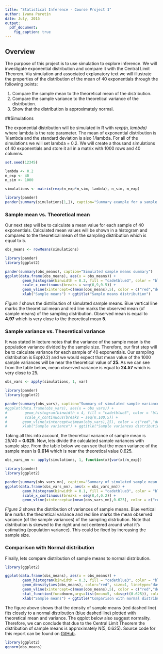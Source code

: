 ```yaml
---
title: "Statistical Inference - Course Project 1"
author: Ivana Peretin
date: July, 2015
output:
  pdf_document:
    fig_caption: true
---
```


## Overview

The purpose of this project is to use simulation to explore inference. We will 
investigate exponential distribution and compare it with the Central Limit Theorem.
Via simulation and associated explanatory text we will illustrate the properties of the distribution of the mean of 40 exponentials through the following points:

1. Compare the sample mean to the theoretical mean of the distribution.
2. Compare the sample variance to the theoretical variance of the distribution.
3. Show that the distribution is approximately normal.

##Simulations

The exponential distribution will be simulated in R with *rexp(n, lambda)* where 
lambda is the rate parameter. The mean of exponential distribution is 1/lambda 
and the standard deviation is also 1/lambda. For all of the simulations we will 
set lambda = 0.2. We will create a thousand simulations of 40 exponentials and store it
all in a matrix with 1000 rows and 40 columns.

```r
set.seed(12345)

lambda <- 0.2
n_exp <- 40 
n_sim <- 1000

simulations <- matrix(rexp(n_exp*n_sim, lambda), n_sim, n_exp)
```
```r
library(pander)
pander(summary(simulations[1,]), caption="Summary example for a sample of 40 exponentials")
```

### Sample mean vs. Theoretical mean

Our next step will be to calculate a mean value for each sample of 40 exponentials.
Calculated mean values will be shown in a histogram and compared to the theoretical
mean of the sampling distribution which is equal to 5.

```r
obs_means <- rowMeans(simulations)
```
```r
library(pander)
library(ggplot2)

pander(summary(obs_means), caption="Simulated sample means summary")
ggplot(data.frame(obs_means), aes(x = obs_means)) + 
        geom_histogram(binwidth = 0.3, fill = "cadetblue3", color = "black", alpha = 0.6) +
        scale_x_continuous(breaks = seq(0,9,0.5)) +
        geom_vline(xintercept=c(mean(obs_means),5), color = c("red","dodgerblue2"), size=1) +
        xlab("Sample means") + ggtitle("Sample means distribution")
```

*Figure 1* shows the distribution of simulated sample means. Blue vertical line marks 
the theoretical mean and red line marks the observed mean (of sample means) of 
the sampling distribution. Observed mean is equal to **4.97** which is very close to 
the theoretical mean **5**.

### Sample variance vs. Theoretical variance

It was stated in lecture notes that the variance of the sample mean is the population
variance divided by the sample size. Therefore, our first step will be to calculate variance for each sample of 40 exponentials. Our sampling distribution is Exp(0.2) and we would expect that mean value of the 1000 sample variances will be near the theoretical value of **25**. As we can see from the table below, mean observed variance is equal to **24.57** which is very close to 25.

```r
obs_vars <- apply(simulations, 1, var)
```
```r
library(pander)
library(ggplot2)

pander(summary(obs_vars), caption="Summary of simulated sample variances")
#ggplot(data.frame(obs_vars), aes(x = obs_vars)) + 
#        geom_histogram(binwidth = 4, fill = "cadetblue3", color = "black", alpha = 0.6) +
#        scale_x_continuous(breaks = seq(0,100,5)) +
#       geom_vline(xintercept=c(mean(obs_vars),25), color = c("red","dodgerblue2"), size=1) +
#       xlab("Sample variance") + ggtitle("Sample variances distribution")
```

Taking all this into account, the theoretical variance of sample mean is 25/40 = **0.625**. 
Now, lets divide the calculated sample variances with sample size. From the table below
we can see that the mean variance of the sample mean is **0.614** which is near the theoretical value 0.625.

```r
obs_vars_mn <- apply(simulations, 1, function(x){var(x)/n_exp})
```
```r
library(pander)
library(ggplot2)

pander(summary(obs_vars_mn), caption="Summary of simulated sample mean variances")
ggplot(data.frame(obs_vars_mn), aes(x = obs_vars_mn)) + 
        geom_histogram(binwidth = 0.1, fill = "cadetblue3", color = "black", alpha = 0.6) +
        scale_x_continuous(breaks = seq(0,4,0.2)) +
        geom_vline(xintercept=c(mean(obs_vars_mn),0.625), color = c("red","dodgerblue2"), size=1) + xlab("Sample means variance") + ggtitle("Distribution of sample means variance")
```

*Figure 2* shows the distribution of variances of sample means. Blue vertical line marks 
the theoretical variance and red line marks the mean observed variance (of the sample variances) of the sampling distrbution. Note that distribution is skewed to the right 
and not centered around what it's estimating (population variance). This could be fixed by increasing the sample size.

### Comparison with Normal distribution

Finally, lets compare distribution of sample means to normal distribution.

```r
library(ggplot2)

ggplot(data.frame(obs_means), aes(x = obs_means)) + 
        geom_histogram(binwidth = 0.3, fill = "cadetblue3", color = "black", alpha = 0.6, aes(y=..density..)) +
        geom_density(aes(obs_means), color="red", size=1, linetype="dashed") +
        geom_vline(xintercept=c(mean(obs_means),5), color = c("red","dodgerblue2"), size=1) +
        stat_function(fun=dnorm,args=list(mean=5, sd=sqrt(0.625)), color="dodgerblue2", size=1, linetype="dashed")+
        xlab("Sample means") + ggtitle("Comparison with normal distribution")
```

The figure above shows that the density of sample means (red dashed line) fits closely to a normal distribution (blue dashed line) plotted with theoretical mean and variance. 
The qqplot below also suggest normality. Therefore, we can conclude that due to the 
Central Limit Theorem the distribution of sample means is approximately N(5, 0.625).
Source code for this report can be found on [GitHub](https://github.com/ipocepan/Statistical-Inference/blob/master/Report%201/SI_project1.Rmd).

```r
library(ggplot2)
qqnorm(obs_means)
```